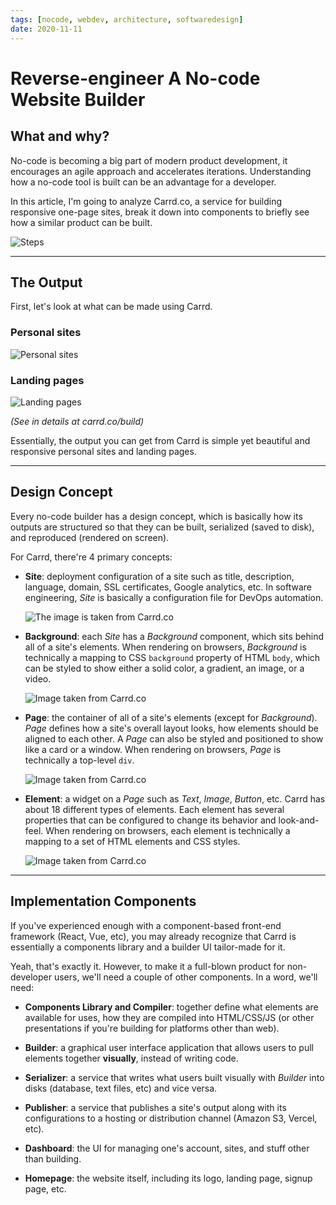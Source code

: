 ```yaml
---
tags: [nocode, webdev, architecture, softwaredesign]
date: 2020-11-11
---
```


# Reverse-engineer A No-code Website Builder

## What and why?

No-code is becoming a big part of modern product development, it encourages an
agile approach and accelerates iterations. Understanding how a no-code tool is
built can be an advantage for a developer.

In this article, I'm going to analyze Carrd.co, a service for building
responsive one-page sites, break it down into components to briefly see how a
similar product can be built.

![Steps](https://cdn.hashnode.com/res/hashnode/image/upload/v1605068662795/GXu-pJFOX.png)

---

## The Output

First, let's look at what can be made using Carrd.

### Personal sites

![Personal sites](https://cdn.hashnode.com/res/hashnode/image/upload/v1605069366980/_eSXvnwLn.png)

### Landing pages

![Landing pages](https://cdn.hashnode.com/res/hashnode/image/upload/v1605069347621/XfN4T8H5M.png)

_(See in details at carrd.co/build)_

Essentially, the output you can get from Carrd is simple yet beautiful and
responsive personal sites and landing pages.

---

## Design Concept

Every no-code builder has a design concept, which is basically how its outputs
are structured so that they can be built, serialized (saved to disk), and
reproduced (rendered on screen).

For Carrd, there're 4 primary concepts:

- **Site**: deployment configuration of a site such as title, description,
  language, domain, SSL certificates, Google analytics, etc. In software
  engineering, _Site_ is basically a configuration file for DevOps automation.

  ![The image is taken from Carrd.co](https://cdn.hashnode.com/res/hashnode/image/upload/v1605074236780/mgr_Tpn22.png)

- **Background**: each _Site_ has a _Background_ component, which sits behind
  all of a site's elements. When rendering on browsers, _Background_ is
  technically a mapping to CSS `background` property of HTML `body`, which can
  be styled to show either a solid color, a gradient, an image, or a video.

  ![Image taken from Carrd.co](https://cdn.hashnode.com/res/hashnode/image/upload/v1605074391623/lhue3ruZt.png)

- **Page**: the container of all of a site's elements (except for _Background_).
  _Page_ defines how a site's overall layout looks, how elements should be
  aligned to each other. A _Page_ can also be styled and positioned to show like
  a card or a window. When rendering on browsers, _Page_ is technically a
  top-level `div`.

  ![Image taken from Carrd.co](https://cdn.hashnode.com/res/hashnode/image/upload/v1605074572670/3Cx7OpTH_.png)

- **Element**: a widget on a _Page_ such as _Text_, _Image_, _Button_, etc.
  Carrd has about 18 different types of elements. Each element has several
  properties that can be configured to change its behavior and look-and-feel.
  When rendering on browsers, each element is technically a mapping to a set of
  HTML elements and CSS styles.

  ![Image taken from Carrd.co](https://cdn.hashnode.com/res/hashnode/image/upload/v1605074903425/NpNFGVTz1.png)

---

## Implementation Components

If you've experienced enough with a component-based front-end framework (React,
Vue, etc), you may already recognize that Carrd is essentially a components
library and a builder UI tailor-made for it.

Yeah, that's exactly it. However, to make it a full-blown product for
non-developer users, we'll need a couple of other components. In a word, we'll
need:

- **Components Library and Compiler**: together define what elements are
  available for uses, how they are compiled into HTML/CSS/JS (or other
  presentations if you're building for platforms other than web).

- **Builder**: a graphical user interface application that allows users to pull
  elements together **visually**, instead of writing code.

- **Serializer**: a service that writes what users built visually with _Builder_
  into disks (database, text files, etc) and vice versa.

- **Publisher**: a service that publishes a site's output along with its
  configurations to a hosting or distribution channel (Amazon S3, Vercel, etc).

- **Dashboard**: the UI for managing one's account, sites, and stuff other than
  building.

- **Homepage**: the website itself, including its logo, landing page, signup
  page, etc.
